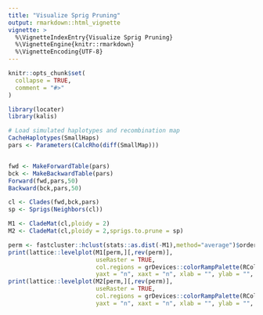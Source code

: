 ```yaml
---
title: "Visualize Sprig Pruning"
output: rmarkdown::html_vignette
vignette: >
  %\VignetteIndexEntry{Visualize Sprig Pruning}
  %\VignetteEngine{knitr::rmarkdown}
  %\VignetteEncoding{UTF-8}
---
```


```r
knitr::opts_chunk$set(
  collapse = TRUE,
  comment = "#>"
)
```

```r
library(locater)
library(kalis)

# Load simulated haplotypes and recombination map
CacheHaplotypes(SmallHaps)
pars <- Parameters(CalcRho(diff(SmallMap)))


fwd <- MakeForwardTable(pars)
bck <- MakeBackwardTable(pars)
Forward(fwd,pars,50)
Backward(bck,pars,50)

cl <- Clades(fwd,bck,pars)
sp <- Sprigs(Neighbors(cl))

M1 <- CladeMat(cl,ploidy = 2)
M2 <- CladeMat(cl,ploidy = 2,sprigs.to.prune = sp)

perm <- fastcluster::hclust(stats::as.dist(-M1),method="average")$order
print(lattice::levelplot(M1[perm,][,rev(perm)],
                         useRaster = TRUE,
                         col.regions = grDevices::colorRampPalette(RColorBrewer::brewer.pal(9,name = "BuPu"))(100),
                         yaxt = "n", xaxt = "n", xlab = "", ylab = "", xaxt = "n", at = seq(0,4,len=20)))
print(lattice::levelplot(M2[perm,][,rev(perm)],
                         useRaster = TRUE,
                         col.regions = grDevices::colorRampPalette(RColorBrewer::brewer.pal(9,name = "BuPu"))(100),
                         yaxt = "n", xaxt = "n", xlab = "", ylab = "", xaxt = "n", at = seq(0,4,len=20)))

```
